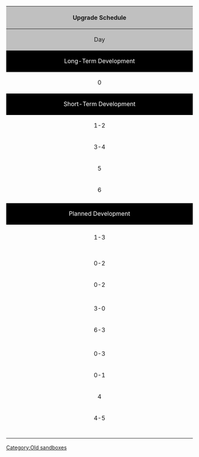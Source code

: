 {| class="mw-collapsible mw-collapsed wikitable"
! colspan="4" style="text-align:center; width: 500px; background-color:silver;" |Upgrade Schedule
|-
| style="text-align:center; width: 50px; background-color:silver;" |Day
| style="text-align:center; width: 350px; background-color:silver;" |Equipment
| style="text-align:center; width: 50px; background-color:silver;" |[[File:Screw.png|20px]]
| style="text-align:center; width: 50px; background-color:silver;" |★
|-
| colspan="4" style="background-color:black;color:white;text-align:center;" |Long-Term Development
|-
| style="text-align:center;" |0
|{{GreenGunDP}}[[10cm Twin High-angle Gun Mount + Anti-Aircraft Fire Director|10cm Twin HA Gun Mount + AAFD]]
| style="text-align:center;" |3
| style="text-align:center;" |0/12
|-
| colspan="4" style="background-color:black;color:white;text-align:center;" |Short-Term Development
|-
| style="text-align:center;" |1-2
|{{RedGunHeavy}}[[38cm Twin Gun Mount Kai]]
| style="text-align:center;" |3
| style="text-align:center;" |0/12
|-
| style="text-align:center;" |3-4
|{{RedGunHeavy}}[[Prototype 35.6cm Triple Gun Mount]]
| style="text-align:center;" |3
| style="text-align:center;" |0/10
|-
| style="text-align:center;" |5
|{{RedGunHeavy}}[[381mm/50 Triple Gun Mount Kai]]
| style="text-align:center;" |3
| style="text-align:center;" |0/12
|-
| style="text-align:center;" |6
|{{RedGunHeavy}}[[Prototype 41cm Triple Gun Mount]]
| style="text-align:center;" |4
| style="text-align:center;" |0/10
|-
|-
| colspan="4" style="background-color:black;color:white;text-align:center;" |Planned Development
|-
| style="text-align:center;" |
|{{RedGunLight}}[[12.7cm Twin Gun Mount]]
| style="text-align:center;" |1
| style="text-align:center;" |0/60
|-
| style="text-align:center;" |1-3
|{{RedGunLight}}[[12.7cm Twin Gun Mount Model B Kai 2]]
| style="text-align:center;" |1
| style="text-align:center;" |0/36
|-
| style="text-align:center;" |
|{{RedGunMedium}}[[15.2cm Twin Gun Mount]]
| style="text-align:center;" |2
| style="text-align:center;" |0/24
|-
| style="text-align:center;" |
|{{RedGunMedium}}[[15.2cm Twin Gun Mount Kai]]
| style="text-align:center;" |2
| style="text-align:center;" |0/6
|-
| style="text-align:center;" |0-2
|{{RedGunMedium}}[[20.3cm(no.2) Twin Gun Mount]]
| style="text-align:center;" |2
| style="text-align:center;" |0/84
|-
| style="text-align:center;" |0-2
|{{RedGunHeavy}}[[38cm Twin Gun Mount Kai]]
| style="text-align:center;" |3
| style="text-align:center;" |0/12
|-
| style="text-align:center;" |
|{{RedGunHeavy}}[[381mm/50 Triple Gun Mount Kai]]
| style="text-align:center;" |3
| style="text-align:center;" |0/12
|-
| style="text-align:center;" |3-0
|{{RedGunHeavy}}[[Prototype 35.6cm Triple Gun Mount]]
| style="text-align:center;" |3
| style="text-align:center;" |0/10
|-
| style="text-align:center;" |6-3
|{{RedGunHeavy}}[[35.6cm Twin Gun Mount (Dazzle Camouflage)|35.6cm Twin Gun Mount (DC)]]
| style="text-align:center;" |2
| style="text-align:center;" |0/12
|-
| style="text-align:center;" |
|{{RedGunHeavy}}[[Prototype 41cm Triple Gun Mount]]
| style="text-align:center;" |4
| style="text-align:center;" |0/10
|-
| style="text-align:center;" |0-3
|{{RedGunHeavy}}[[Prototype 46cm Twin Gun Mount]]
| style="text-align:center;" |3
| style="text-align:center;" |1/5
|-
| style="text-align:center;" |0-1
|{{RedGunHeavy}}[[46cm Triple Gun Mount]]
| style="text-align:center;" |4
| style="text-align:center;" |0/2
|-
| style="text-align:center;" |4
|{{TorpedoWeapon}}[[61cm Quintuple (Oxygen) Torpedo Mount]]
| style="text-align:center;" |3
| style="text-align:center;" |0/30
|-
| style="text-align:center;" |4-5
|{{Radar}}[[Type 13 Air Radar Kai|Type 13 Air RADAR Kai]]
| style="text-align:center;" |3
| style="text-align:center;" |0/14
|-
| style="text-align:center;" |
|{{Radar}}[[Type 22 Surface Radar Kai 4|Type 22 Surface RADAR Kai 4]]
| style="text-align:center;" |3
| style="text-align:center;" |0/12
|-
| style="text-align:center;" |
|{{Radar}}[[Type 32 Surface Radar|Type 32 Surface RADAR]]
| style="text-align:center;" |3
| style="text-align:center;" |0/32
|-
| style="text-align:center;" |
|{{Searchlight}}[[Searchlight]]
| style="text-align:center;" |2
| style="text-align:center;" |0/10
|-
|}
[[Category:Old sandboxes]]